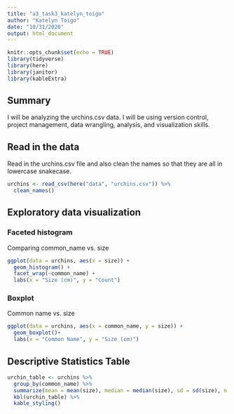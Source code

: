 ```yaml
---
title: "a3_task3_katelyn_toigo"
author: "Katelyn Toigo"
date: "10/31/2020"
output: html_document
---
```


```r
knitr::opts_chunk$set(echo = TRUE)
library(tidyverse)
library(here)
library(janitor)
library(kableExtra)
```

## Summary

I will be analyzing the urchins.csv data.  I will be using version control, project management, data wrangling, analysis, and visualization skills.

## Read in the data

Read in the urchins.csv file and also clean the names so that they are all in lowercase snakecase.
```r
urchins <- read_csv(here("data", "urchins.csv")) %>% 
  clean_names()
```

## Exploratory data visualization

### Faceted histogram

Comparing common_name vs. size
```r
ggplot(data = urchins, aes(x = size)) +
  geom_histogram() +
  facet_wrap(~common_name) +
  labs(x = "Size (cm)", y = "Count")
```

### Boxplot

Common name vs. size
```r
ggplot(data = urchins, aes(x = common_name, y = size)) +
  geom_boxplot()+
  labs(x = "Common Name", y = "Size (cm)")
```

## Descriptive Statistics Table

```r
urchin_table <- urchins %>% 
  group_by(common_name) %>% 
  summarize(mean = mean(size), median = median(size), sd = sd(size), n = n())
  kbl(urchin_table) %>% 
  kable_styling()
```

